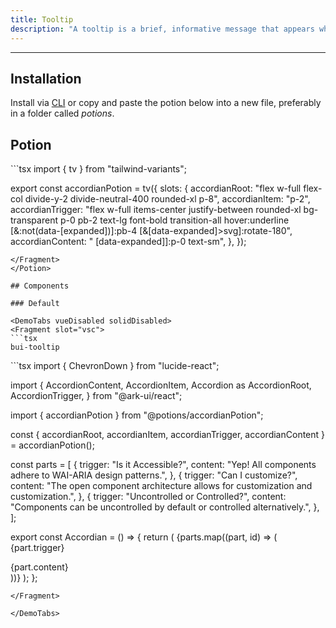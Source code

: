 ```yaml
---
title: Tooltip
description: "A tooltip is a brief, informative message that appears when a user interacts with an element. Tooltips are usually initiated when a button is focused or hovered."
---
```


---


<div class="p-4 w-full flex justify-center items-center bg-surface rounded-md">
    <div className="flex items-center">
      <Tooltip client:load/>
    </div>
</div>

## Installation

Install via <a href="/docs/getting-started/cli">CLI</a> or copy and paste the potion below into a new file, preferably in a folder called *potions*.

## Potion 

<Potion>
<Fragment slot="contentSlot">
```tsx
import { tv } from "tailwind-variants";

export const accordianPotion = tv({
  slots: {
    accordianRoot:
      "flex w-full flex-col divide-y-2 divide-neutral-400 rounded-xl p-8",
    accordianItem: "p-2",
    accordianTrigger:
      "flex w-full items-center justify-between rounded-xl bg-transparent p-0 pb-2 text-lg font-bold transition-all hover:underline [&:not(data-[expanded])]:pb-4 [&[data-expanded]>svg]:rotate-180",
    accordianContent: " [data-expanded]]:p-0 text-sm",
  },
});

```
</Fragment>
</Potion>

## Components 

### Default

<DemoTabs vueDisabled solidDisabled>
<Fragment slot="vsc">
```tsx
bui-tooltip 
```
</Fragment>
<Fragment slot="react">
```tsx
import { ChevronDown } from "lucide-react";

import {
  AccordionContent,
  AccordionItem,
  Accordion as AccordionRoot,
  AccordionTrigger,
} from "@ark-ui/react";

import { accordianPotion } from "@potions/accordianPotion";

const { accordianRoot, accordianItem, accordianTrigger, accordianContent } =
  accordianPotion();

const parts = [
  {
    trigger: "Is it Accessible?",
    content: "Yep! All components adhere to WAI-ARIA design patterns.",
  },
  {
    trigger: "Can I customize?",
    content:
      "The open component architecture allows for customization and customization.",
  },
  {
    trigger: "Uncontrolled or Controlled?",
    content:
      "Components can be uncontrolled by default or controlled alternatively.",
  },
];

export const Accordian = () => {
  return (
    <AccordionRoot className={accordianRoot()} defaultValue="Is it Accessible?">
      {parts.map((part, id) => (
        <AccordionItem
          className={accordianItem()}
          key={id}
          value={part.trigger}
        >
          <AccordionTrigger className={accordianTrigger()}>
            {part.trigger}
            <ChevronDown className="h-5 w-5 transition duration-500" />
          </AccordionTrigger>
          <AccordionContent className={accordianContent()}>
            <div className="mb-2">{part.content}</div>
          </AccordionContent>
        </AccordionItem>
      ))}
    </AccordionRoot>
  );
};

```
</Fragment>

</DemoTabs>


